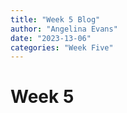 ```yaml
---
title: "Week 5 Blog"
author: "Angelina Evans"
date: "2023-13-06"
categories: "Week Five"
---
```


# Week 5

## 
